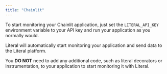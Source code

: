```yaml
---
title: "Chainlit"
---
```



To start monitoring your Chainlit application, just set the `LITERAL_API_KEY` environment variable to your API key and run your application as you normally would.

Literal will automatically start monitoring your application and send data to the Literal platform.

You **DO NOT** need to add any additional code, such as literal decorators or instrumentation, to your application to start monitoring it with Literal. 